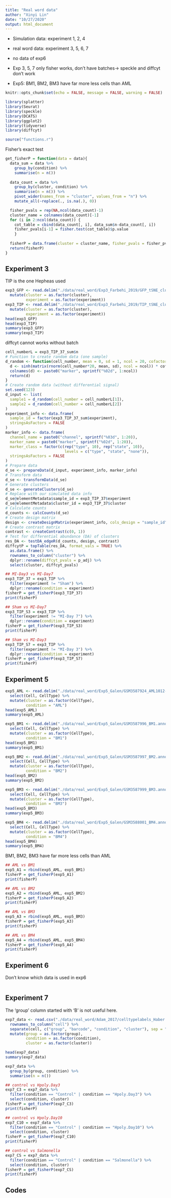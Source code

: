 ```yaml
---
title: "Real word data"
author: "Xinyi Lin"
date: "10/27/2020"
output: html_document
---
```


* Simulation data: experiment 1, 2, 4

* real word data: experiment 3, 5, 6, 7

* no data of exp6

* Exp 3, 5, 7 only fisher works, don’t have batches-> speckle and diffcyt don’t work

* Exp5: BM1, BM2, BM3 have far more less cells than AML

```r
knitr::opts_chunk$set(echo = FALSE, message = FALSE, warning = FALSE)
```

```r
library(splatter)
library(Seurat)
library(speckle)
library(DCATS)
library(ggplot2)
library(tidyverse)
library(diffcyt)
```

```r
source("functions.r")
```

Fisher's exact test

```r
get_fisherP = function(data = data){
  data_sum = data %>% 
    group_by(condition) %>% 
    summarise(n = n())
  
  data_count = data %>% 
    group_by(cluster, condition) %>% 
    summarise(n = n()) %>% 
    pivot_wider(names_from = "cluster", values_from = "n") %>% 
    mutate_all(~replace(., is.na(.), 0))

  fisher_pvals = rep(NA,ncol(data_count)-1)
  cluster_name = colnames(data_count)[-1]
  for (i in 2:ncol(data_count)) {
    cot_table = cbind(data_count[, i], data_sum$n-data_count[, i])
    fisher_pvals[i-1] = fisher.test(cot_table)$p.value
    }
  
  fisherP = data.frame(cluster = cluster_name, fisher_pvals = fisher_pvals)
  return(fisherP)
}
```

## Experiment 3

TIP is the one Hepheas used

```r
exp3_GFP <- read.delim("./data/real_word/Exp3_Farbehi_2019/GFP_tSNE_cluster_ID_table.txt") %>% 
  mutate(cluster = as.factor(cluster),
         experiment = as.factor(experiment))
exp3_TIP <- read.delim("./data/real_word/Exp3_Farbehi_2019/TIP_tSNE_cluster_ID_table.txt") %>% 
  mutate(cluster = as.factor(cluster),
         experiment = as.factor(experiment))
head(exp3_GFP)
head(exp3_TIP)
summary(exp3_GFP)
summary(exp3_TIP)
```

diffcyt cannot works without batch

```r
cell_numberL = exp3_TIP_37_sum$n
# Function to create random data (one sample)
d_random <- function(cell_number, mean = 0, sd = 1, ncol = 20, cofactor = 5) {
  d <- sinh(matrix(rnorm(cell_number*20, mean, sd), ncol = ncol)) * cofactor
  colnames(d) <- paste0("marker", sprintf("%02d", 1:ncol))
  return(d)
}
# Create random data (without differential signal)
set.seed(123)
d_input <- list(
  sample1 = d_random(cell_number = cell_numberL[1]), 
  sample2 = d_random(cell_number = cell_numberL[2])
)
experiment_info <- data.frame(
  sample_id = factor(exp3_TIP_37_sum$experiment), 
  stringsAsFactors = FALSE
)
marker_info <- data.frame(
  channel_name = paste0("channel", sprintf("%03d", 1:20)), 
  marker_name = paste0("marker", sprintf("%02d", 1:20)), 
  marker_class = factor(c(rep("type", 10), rep("state", 10)), 
                          levels = c("type", "state", "none")), 
  stringsAsFactors = FALSE
)
# Prepare data
d_se <- prepareData(d_input, experiment_info, marker_info)
# Transform data
d_se <- transformData(d_se)
# Generate clusters
d_se <- generateClusters(d_se)
# Replace with our simulated data info
d_se@elementMetadata$sample_id = exp3_TIP_37$experiment
d_se@elementMetadata$cluster_id = exp3_TIP_37$cluster
# Calculate counts
d_counts <- calcCounts(d_se)
# Create design matrix
design <- createDesignMatrix(experiment_info, cols_design = "sample_id")
# Create contrast matrix
contrast <- createContrast(c(0, 1))
# Test for differential abundance (DA) of clusters
res_DA <- testDA_edgeR(d_counts, design, contrast)
diffcytP = topTable(res_DA, format_vals = TRUE) %>% 
  as.data.frame() %>% 
  rownames_to_column("cluster") %>% 
  dplyr::rename(diffcyt_pvals = p_adj) %>% 
  select(cluster, diffcyt_pvals)
```

```r
## MI-Day3 vs MI-Day7
exp3_TIP_37 = exp3_TIP %>% 
  filter(experiment != "Sham") %>% 
  dplyr::rename(condition = experiment)
fisherP = get_fisherP(exp3_TIP_37)
print(fisherP)

## Sham vs MI-Day7
exp3_TIP_S3 = exp3_TIP %>% 
  filter(experiment != "MI-Day 7") %>% 
  dplyr::rename(condition = experiment)
fisherP = get_fisherP(exp3_TIP_S3)
print(fisherP)

## Sham vs MI-Day3
exp3_TIP_S7 = exp3_TIP %>% 
  filter(experiment != "MI-Day 3") %>% 
  dplyr::rename(condition = experiment)
fisherP = get_fisherP(exp3_TIP_S7)
print(fisherP)
```

## Experiment 5

```r
exp5_AML <- read.delim("./data/real_word/Exp5_Galen/GSM3587924_AML1012-D0.anno.txt") %>% 
  select(Cell, CellType) %>% 
  mutate(cluster = as.factor(CellType),
         condition = "AML")
head(exp5_AML)
summary(exp5_AML)

exp5_BM1 <- read.delim("./data/real_word/Exp5_Galen/GSM3587996_BM1.anno.txt") %>% 
  select(Cell, CellType) %>% 
  mutate(cluster = as.factor(CellType),
         condition = "BM1")
head(exp5_BM1)
summary(exp5_BM1)

exp5_BM2 <- read.delim("./data/real_word/Exp5_Galen/GSM3587997_BM2.anno.txt") %>% 
  select(Cell, CellType) %>% 
  mutate(cluster = as.factor(CellType),
         condition = "BM2")
head(exp5_BM2)
summary(exp5_BM2)

exp5_BM3 <- read.delim("./data/real_word/Exp5_Galen/GSM3587999_BM3.anno.txt") %>% 
  select(Cell, CellType) %>% 
  mutate(cluster = as.factor(CellType),
         condition = "BM3")
head(exp5_BM3)
summary(exp5_BM3)

exp5_BM4 <- read.delim("./data/real_word/Exp5_Galen/GSM3588001_BM4.anno.txt") %>% 
  select(Cell, CellType) %>% 
  mutate(cluster = as.factor(CellType),
         condition = "BM4")
head(exp5_BM4)
summary(exp5_BM4)
```

BM1, BM2, BM3 have far more less cells than AML

```r
## AML vs BM1
exp5_A1 = rbind(exp5_AML, exp5_BM1)
fisherP = get_fisherP(exp5_A1)
print(fisherP)

## AML vs BM2
exp5_A2 = rbind(exp5_AML, exp5_BM2)
fisherP = get_fisherP(exp5_A2)
print(fisherP)

## AML vs BM3
exp5_A3 = rbind(exp5_AML, exp5_BM3)
fisherP = get_fisherP(exp5_A3)
print(fisherP)

## AML vs BM4
exp5_A4 = rbind(exp5_AML, exp5_BM4)
fisherP = get_fisherP(exp5_A4)
print(fisherP)
```

## Experiment 6

Don't know which data is used in exp6

```r

```

## Experiment 7

The 'group' column started with 'B' is not useful here.

```r
exp7_data <- read.csv("./data/real_word/Adam_2017/celltypelabels_Haber.txt", sep="") %>% 
  rownames_to_column("cell") %>% 
  separate(cell, c("group", "barcode", "condition", "cluster"), sep = "_") %>% 
  mutate(group = as.factor(group),
         condition = as.factor(condition),
         cluster = as.factor(cluster))

head(exp7_data)
summary(exp7_data)

exp7_data %>% 
  group_by(group, condition) %>% 
  summarise(n = n())
```

```r
## control vs Hpoly.Day3
exp7_C3 = exp7_data %>% 
  filter(condition == "Control" | condition == "Hpoly.Day3") %>% 
  select(condition, cluster)
fisherP = get_fisherP(exp7_C3)
print(fisherP)

## control vs Hpoly.Day10
exp7_C10 = exp7_data %>% 
  filter(condition == "Control" | condition == "Hpoly.Day10") %>% 
  select(condition, cluster)
fisherP = get_fisherP(exp7_C10)
print(fisherP)

## control vs Salmonella
exp7_CS = exp7_data %>% 
  filter(condition == "Control" | condition == "Salmonella") %>% 
  select(condition, cluster)
fisherP = get_fisherP(exp7_CS)
print(fisherP)
```



## Codes

```r
```
